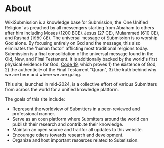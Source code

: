 # About

WikiSubmission is a knowledge base for Submission, the 'One Unified Religion' as preached by all messengers starting from Abraham to others after him including Moses (1200 BCE), Jesus (27 CE), Muhammed (610 CE), and Rashad (1980 CE). The universal message of Submission is to worship God alone. By focusing entirely on God and the message, this also eliminates the 'human factor' afflicting most traditional religions today. Submission is a final consolidation of the universal message found in the Old, New, and Final Testament. It is additionally backed by the world's first physical evidence for God, [Code 19](/code-19), which proves 1) the existence of God, 2) the authenticity of the Final Testament "Quran", 3) the truth behind why we are here and where we are going.

This site, launched in mid-2024, is a collective effort of various Submitters from across the world for a unified knowledge platform.

The goals of this site include:

* Represent the worldview of Submitters in a peer-reviewed and professional manner.
* Serve as an open platform where Submitters around the world can publish their research and contribute their knowledge.
* Maintain an open source and trail for all updates to this website.
* Encourage others towards research and development.
* Organize and host important resources related to Submission.